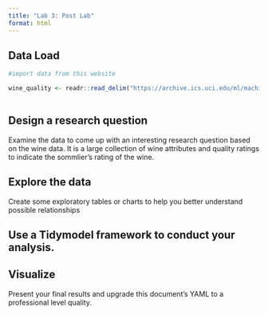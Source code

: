 ```yaml
---
title: "Lab 3: Post Lab"
format: html
---
```


## Data Load

```r
#import data from this website

wine_quality <- readr::read_delim("https://archive.ics.uci.edu/ml/machine-learning-databases/wine-quality/winequality-red.csv",delim=';')
 
```


## Design a research question

Examine the data to come up with an interesting research question based on the wine data. It is a large collection of wine attributes and quality ratings to indicate the sommlier's rating of the wine.

## Explore the data

Create some exploratory tables or charts to help you better understand possible relationships

## Use a Tidymodel framework to conduct your analysis.

## Visualize

Present your final results and upgrade this document's YAML to a professional level quality.
